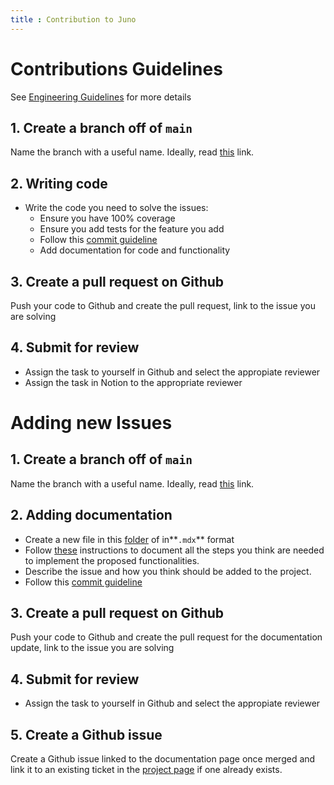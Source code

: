 ```yaml
---
title : Contribution to Juno
---
```


# Contributions Guidelines

See [Engineering Guidelines](https://www.notion.so/Engineering-Guidelines-f916deb46ee242a0afaf36cc436e4c73) for more details

## 1. Create a branch off of `main`

Name the branch with a useful name. Ideally, read [this](https://stackoverflow.com/questions/273695/what-are-some-examples-of-commonly-used-practices-for-naming-git-branches) link.

## 2. Writing code

- Write the code you need to solve the issues:
  - Ensure you have 100% coverage
  - Ensure you add tests for the feature you add
  - Follow this [commit guideline](https://www.conventionalcommits.org/en/v1.0.0/)
  - Add documentation for code and functionality

## 3. Create a pull request on Github

Push your code to Github and create the pull request, link to the issue you are solving

## 4. Submit for review

- Assign the task to yourself in Github and select the appropiate reviewer
- Assign the task in Notion to the appropriate reviewer

# Adding new Issues

## 1. Create a branch off of `main`

Name the branch with a useful name. Ideally, read [this](https://stackoverflow.com/questions/273695/what-are-some-examples-of-commonly-used-practices-for-naming-git-branches) link.

## 2. Adding documentation

- Create a new file in this [folder](https://github.com/NethermindEth/juno/blob/main/docs/docs/) of  in**`.mdx`** format
- Follow [these](https://gojuno.xyz/cheatsheet) instructions to document all the steps you think are needed to implement the proposed functionalities.
- Describe the issue and how you think should be added to the project.
- Follow this [commit guideline](https://www.conventionalcommits.org/en/v1.0.0/)

## 3. Create a pull request on Github

Push your code to Github and create the pull request for the documentation update, link to the issue you are solving

## 4. Submit for review

- Assign the task to yourself in Github and select the appropiate reviewer

## 5. Create a Github issue

Create a Github issue linked to the documentation page once merged and link it to an existing ticket in the [project page](https://github.com/NethermindEth/juno/projects/1) if one already exists.